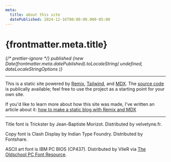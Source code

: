 ```yaml
---
meta:
  title: about this site
  datePublished: 2024-12-16T00:00:00.000-05:00
---
```



# {frontmatter.meta.title}

<em className="text-center text-xs">
  {/* prettier-ignore */}
  published {new Date(frontmatter.meta.datePublished).toLocaleString(
    undefined,
    dateLocaleStringOptions
  )}
</em>

---

This is a static site powered by [Remix](https://remix.run/), [Tailwind](https://tailwindcss.com/), and [MDX](https://mdxjs.com/). The [source code](https://github.com/benwilson34/benz-house) is publically available; feel free to use the project as a starting point for your own site.

If you'd like to learn more about how this site was made, I've written an article about it: [how to make a static blog with Remix and MDX](/posts/how-to-make-a-static-blog-with-remix-and-mdx)

---

Title font is Trickster by Jean-Baptiste Morizot. Distributed by velvetyne.fr.

Copy font is Clash Display by Indian Type Foundry. Distributed by Fontshare.

ASCII art font is IBM PC BIOS (CP437). Distributed by VileR via [The Oldschool PC Font Resource](https://int10h.org/oldschool-pc-fonts/).
